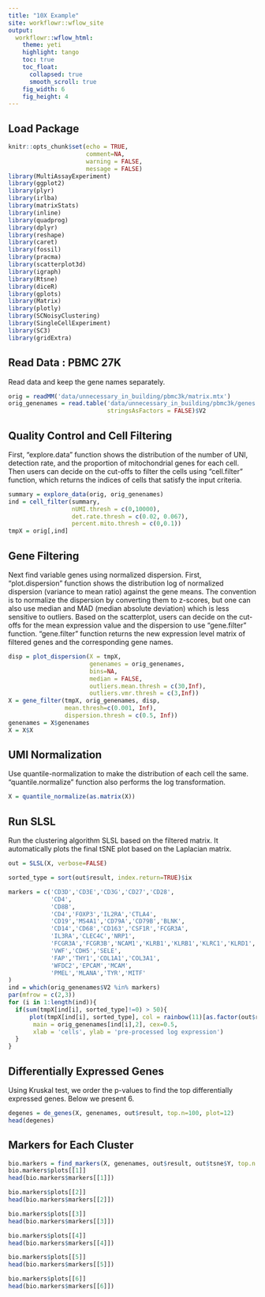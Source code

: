 ```yaml
---
title: "10X Example"
site: workflowr::wflow_site
output:
  workflowr::wflow_html:
    theme: yeti
    highlight: tango
    toc: true
    toc_float: 
      collapsed: true
      smooth_scroll: true
    fig_width: 6
    fig_height: 4
---
```


## Load Package

```r
knitr::opts_chunk$set(echo = TRUE,
                      comment=NA,
                      warning = FALSE,
                      message = FALSE)
library(MultiAssayExperiment)
library(ggplot2)
library(plyr)
library(irlba)
library(matrixStats)
library(inline)
library(quadprog)
library(dplyr)
library(reshape)
library(caret)
library(fossil)
library(pracma)
library(scatterplot3d)
library(igraph)
library(Rtsne)
library(diceR)
library(gplots)
library(Matrix)
library(plotly)
library(SCNoisyClustering)
library(SingleCellExperiment)
library(SC3)
library(gridExtra)
```

## Read Data : PBMC 27K

Read data and keep the gene names separately.

```r
orig = readMM('data/unnecessary_in_building/pbmc3k/matrix.mtx')
orig_genenames = read.table('data/unnecessary_in_building/pbmc3k/genes.tsv',
                            stringsAsFactors = FALSE)$V2
```


## Quality Control and Cell Filtering

First, "explore.data" function shows the distribution of the number of UNI, detection rate, and the proportion of mitochondrial genes for each cell. Then users can decide on the cut-offs to filter the cells using "cell.filter" function, which returns the indices of cells that satisfy the input criteria. 

```r
summary = explore_data(orig, orig_genenames)
ind = cell_filter(summary, 
                  nUMI.thresh = c(0,10000), 
                  det.rate.thresh = c(0.02, 0.067), 
                  percent.mito.thresh = c(0,0.1))
tmpX = orig[,ind]
```



## Gene Filtering

Next find variable genes using normalized dispersion. First, "plot.dispersion" function shows the distribution log of normalized dispersion (variance to mean ratio) against the gene means. The convention is to normalize the dispersion by converting them to z-scores, but one can also use median and MAD (median absolute deviation) which is less sensitive to outliers. Based on the scatterplot, users can decide on the cut-offs for the mean expression value and the dispersion to use "gene.filter" function. "gene.filter" function returns the new expression level matrix of filtered genes and the corresponding gene names. 

```r
disp = plot_dispersion(X = tmpX, 
                       genenames = orig_genenames, 
                       bins=NA, 
                       median = FALSE, 
                       outliers.mean.thresh = c(30,Inf),
                       outliers.vmr.thresh = c(3,Inf))
X = gene_filter(tmpX, orig_genenames, disp, 
                mean.thresh=c(0.001, Inf), 
                dispersion.thresh = c(0.5, Inf))
genenames = X$genenames
X = X$X
```


## UMI Normalization

Use quantile-normalization to make the distribution of each cell the same. "quantile.normalize" function also performs the log transformation. 

```r
X = quantile_normalize(as.matrix(X))
```

## Run SLSL

Run the clustering algorithm SLSL based on the filtered matrix. It automatically plots the final tSNE plot based on the Laplacian matrix. 

```r
out = SLSL(X, verbose=FALSE)
```

<!-- ## Known Markers -->

<!-- If there are known markers, you can check how differentially they are expressed in the clustering result. The markers used below are from the supplementary table of (Schelker et al., 2017) -->

```r
sorted_type = sort(out$result, index.return=TRUE)$ix

markers = c('CD3D','CD3E','CD3G','CD27','CD28',
            'CD4',
            'CD8B',
            'CD4','FOXP3','IL2RA','CTLA4',
            'CD19','MS4A1','CD79A','CD79B','BLNK',
            'CD14','CD68','CD163','CSF1R','FCGR3A',
            'IL3RA','CLEC4C','NRP1',
            'FCGR3A','FCGR3B','NCAM1','KLRB1','KLRB1','KLRC1','KLRD1','KLRF1','KLRK1',
            'VWF','CDH5','SELE',
            'FAP','THY1','COL1A1','COL3A1',
            'WFDC2','EPCAM','MCAM',
            'PMEL','MLANA','TYR','MITF'
)
ind = which(orig_genenames$V2 %in% markers)
par(mfrow = c(2,3))
for (i in 1:length(ind)){
  if(sum(tmpX[ind[i], sorted_type]!=0) > 50){
      plot(tmpX[ind[i], sorted_type], col = rainbow(11)[as.factor(out$result[sorted_type])],
       main = orig_genenames[ind[i],2], cex=0.5,
       xlab = 'cells', ylab = 'pre-processed log expression')
  }
}
```

<!-- Based on the biomarkers, we can infer that B cells are red, T cells are orange, NK cells are yelow, and monocytes are green.  -->

## Differentially Expressed Genes

Using Kruskal test, we order the p-values to find the top differentially expressed genes. Below we present 6. 

```r
degenes = de_genes(X, genenames, out$result, top.n=100, plot=12)
head(degenes)
```


## Markers for Each Cluster

```r
bio.markers = find_markers(X, genenames, out$result, out$tsne$Y, top.n = 50, plot.n=3)
bio.markers$plots[[1]]
head(bio.markers$markers[[1]])

bio.markers$plots[[2]]
head(bio.markers$markers[[2]])

bio.markers$plots[[3]]
head(bio.markers$markers[[3]])

bio.markers$plots[[4]]
head(bio.markers$markers[[4]])

bio.markers$plots[[5]]
head(bio.markers$markers[[5]])

bio.markers$plots[[6]]
head(bio.markers$markers[[6]])
```

